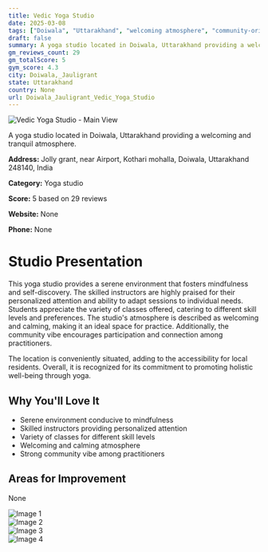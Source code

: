 ```yaml
---
title: Vedic Yoga Studio
date: 2025-03-08
tags: ["Doiwala", "Uttarakhand", "welcoming atmosphere", "community-oriented", "Doiwala, Jauligrant"]  
draft: false
summary: A yoga studio located in Doiwala, Uttarakhand providing a welcoming and tranquil atmosphere.
gm_reviews_count: 29
gm_totalScore: 5
gym_score: 4.3
city: Doiwala,_Jauligrant
state: Uttarakhand
country: None
url: Doiwala_Jauligrant_Vedic_Yoga_Studio
---
```


<div className="aspect-[16/9] relative my-8">
  <img 
    src="https://lh5.googleusercontent.com/p/AF1QipMXgVU6V72aUHuJQWlMA94C7pKkntHK0CnOMc6Q=w1920-h1080-k-no"
    alt="Vedic Yoga Studio - Main View"
    className="object-cover absolute inset-0 w-full h-full rounded-lg"
  />
</div>

A yoga studio located in Doiwala, Uttarakhand providing a welcoming and tranquil atmosphere.

**Address:** Jolly grant, near Airport, Kothari mohalla, Doiwala, Uttarakhand 248140, India

**Category:** Yoga studio

**Score:** 5 based on 29 reviews

**Website:** None

**Phone:** None

# Studio Presentation

This yoga studio provides a serene environment that fosters mindfulness and self-discovery. The skilled instructors are highly praised for their personalized attention and ability to adapt sessions to individual needs. Students appreciate the variety of classes offered, catering to different skill levels and preferences. The studio's atmosphere is described as welcoming and calming, making it an ideal space for practice. Additionally, the community vibe encourages participation and connection among practitioners.

The location is conveniently situated, adding to the accessibility for local residents. Overall, it is recognized for its commitment to promoting holistic well-being through yoga.

## Why You'll Love It

- Serene environment conducive to mindfulness
- Skilled instructors providing personalized attention
- Variety of classes for different skill levels
- Welcoming and calming atmosphere
- Strong community vibe among practitioners

## Areas for Improvement

None

<div className="grid grid-cols-1 xl:grid-cols-2 gap-4 my-8">
<div className="aspect-[4/3] relative"><img src="https://lh3.googleusercontent.com/p/AF1QipMmnnDozOY3j8zqxvHv5mW38ifTRrgtXGSC0Sgb=w1920-h1080-k-no" alt="Image 1" className="object-cover absolute inset-0 w-full h-full rounded-lg" /></div>
<div className="aspect-[4/3] relative"><img src="https://lh5.googleusercontent.com/p/AF1QipOkOacgijwGxrakHCiPfMKS5XKup6Y3pYB2LXrn=w1920-h1080-k-no" alt="Image 2" className="object-cover absolute inset-0 w-full h-full rounded-lg" /></div>
<div className="aspect-[4/3] relative"><img src="https://lh5.googleusercontent.com/p/AF1QipNvOXH9HOODRSAiI_QzKraBjmCOhMxnj5CDwdum=w1920-h1080-k-no" alt="Image 3" className="object-cover absolute inset-0 w-full h-full rounded-lg" /></div>
<div className="aspect-[4/3] relative"><img src="https://lh5.googleusercontent.com/p/AF1QipNO6UIVDhfjCSjIjAuiWFSdeTv0V9smlSSyJNAx=w1920-h1080-k-no" alt="Image 4" className="object-cover absolute inset-0 w-full h-full rounded-lg" /></div>
</div>